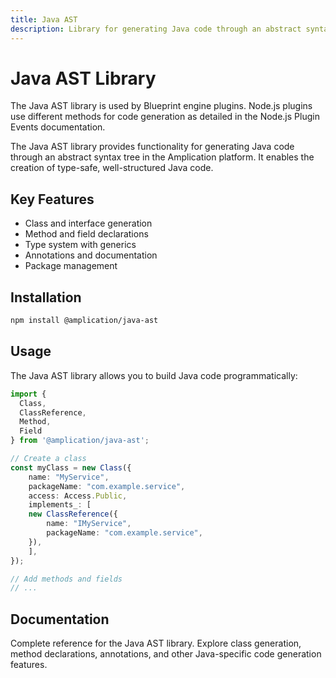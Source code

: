 ```yaml
---
title: Java AST
description: Library for generating Java code through an abstract syntax tree
---
```


# Java AST Library

<Note>
The Java AST library is used by Blueprint engine plugins. Node.js plugins use different methods for code generation as detailed in the Node.js Plugin Events documentation.
</Note>

The Java AST library provides functionality for generating Java code through an abstract syntax tree in the Amplication platform. It enables the creation of type-safe, well-structured Java code.

## Key Features

* Class and interface generation
* Method and field declarations
* Type system with generics
* Annotations and documentation
* Package management

## Installation

```bash
npm install @amplication/java-ast
```

## Usage

The Java AST library allows you to build Java code programmatically:

```typescript
import { 
  Class, 
  ClassReference,
  Method, 
  Field 
} from '@amplication/java-ast';

// Create a class
const myClass = new Class({
    name: "MyService",
    packageName: "com.example.service",
    access: Access.Public,
    implements_: [
    new ClassReference({
        name: "IMyService",
        packageName: "com.example.service",
    }),
    ],
});

// Add methods and fields
// ...
```

## Documentation

<Card horizontal title="Java AST API Documentation" icon="link" href="https://amplication.github.io/ast-types/">
  Complete reference for the Java AST library. Explore class generation, method declarations, annotations, and other Java-specific code generation features.
</Card> 